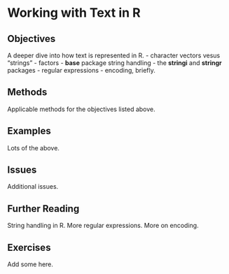 # Working with Text in R {#sec-rstrings}

## Objectives

A deeper dive into how text is represented in R.
- character vectors vesus "strings"
- factors
- **base** package string handling 
- the **stringi** and **stringr** packages
- regular expressions
- encoding, briefly.

## Methods

Applicable methods for the objectives listed above.

## Examples

Lots of the above.

## Issues

Additional issues.

## Further Reading

String handling in R.  More regular expressions.  More on encoding.

## Exercises

Add some here.
